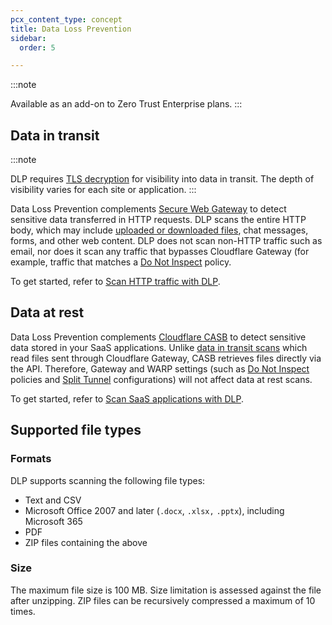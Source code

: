 ```yaml
---
pcx_content_type: concept
title: Data Loss Prevention
sidebar:
  order: 5

---
```



:::note

Available as an add-on to Zero Trust Enterprise plans. 
:::

<GlossaryDefinition term="Cloudflare Data Loss Prevention (DLP)" />

## Data in transit

:::note

DLP requires [TLS decryption](/cloudflare-one/policies/gateway/http-policies/tls-decryption/) for visibility into data in transit. The depth of visibility varies for each site or application. 
:::

Data Loss Prevention complements [Secure Web Gateway](/cloudflare-one/policies/gateway/) to detect sensitive data transferred in HTTP requests. DLP scans the entire HTTP body, which may include [uploaded or downloaded files](#supported-file-types), chat messages, forms, and other web content. DLP does not scan non-HTTP traffic such as email, nor does it scan any traffic that bypasses Cloudflare Gateway (for example, traffic that matches a [Do Not Inspect](/cloudflare-one/policies/gateway/http-policies/#do-not-inspect) policy.

To get started, refer to [Scan HTTP traffic with DLP](/cloudflare-one/policies/data-loss-prevention/dlp-policies/).

## Data at rest

Data Loss Prevention complements [Cloudflare CASB](/cloudflare-one/applications/scan-apps/) to detect sensitive data stored in your SaaS applications. Unlike [data in transit scans](#data-in-transit) which read files sent through Cloudflare Gateway, CASB retrieves files directly via the API. Therefore, Gateway and WARP settings (such as [Do Not Inspect](/cloudflare-one/policies/gateway/http-policies/#do-not-inspect) policies and [Split Tunnel](/cloudflare-one/connections/connect-devices/warp/configure-warp/route-traffic/split-tunnels/) configurations) will not affect data at rest scans.

To get started, refer to [Scan SaaS applications with DLP](/cloudflare-one/applications/scan-apps/casb-dlp/).

## Supported file types

### Formats

DLP supports scanning the following file types:

* Text and CSV
* Microsoft Office 2007 and later (`.docx`, `.xlsx,` `.pptx`), including Microsoft 365
* PDF
* ZIP files containing the above

### Size

The maximum file size is 100 MB. Size limitation is assessed against the file after unzipping. ZIP files can be recursively compressed a maximum of 10 times.
